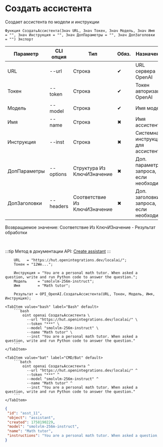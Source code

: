 ﻿---
sidebar_position: 2
description: Создать ассистента и другие функции для работы с OpenAI в Открытом пакете интеграций - бесплатной open-source библиотеке интеграций для 1С:Предприятие 8, OneScript и CLI
keywords: [1C, 1С, 1С:Предприятие, 1С:Предприятие 8.3, API, Интеграция, Сервисы, Обмен, OneScript, CLI, OpenAI]
---


# Создать ассистента
 Создает ассистента по модели и инструкции



`Функция СоздатьАссистента(Знач URL, Знач Токен, Знач Модель, Знач Имя = "", Знач Инструкция = "", Знач ДопПараметры = "", Знач ДопЗаголовки = "") Экспорт`

  | Параметр | CLI опция | Тип | Обяз. | Назначение |
  |-|-|-|-|-|
  | URL | --url | Строка | &#x2714; | URL сервера OpenAI |
  | Токен | --token | Строка | &#x2714; | Токен авторизации OpenAI |
  | Модель | --model | Строка | &#x2714; | Имя модели |
  | Имя | --name | Строка | &#x2716; | Имя ассистента |
  | Инструкция | --inst | Строка | &#x2716; | Системная инструкция для ассистента |
  | ДопПараметры | --options | Структура Из КлючИЗначение | &#x2716; | Доп. параметры запроса, если необходимо |
  | ДопЗаголовки | --headers | Соответствие Из КлючИЗначение | &#x2716; | Доп. заголовки запроса, если необходимо |

  
  Возвращаемое значение:   Соответствие Из КлючИЗначение - Результат обработки

<br/>

:::tip
Метод в документации API: [Create assistant](https://platform.openai.com/docs/api-reference/assistants/createAssistant)
:::
<br/>


```bsl title="Пример использования для 1С:Предприятие/OneScript"
    URL   = "https://hut.openintegrations.dev/localai/";
    Токен = "12We...";

    Инструкция = "You are a personal math tutor. When asked a question, write and run Python code to answer the question.";
    Модель     = "smolvlm-256m-instruct";
    Имя        = "Math tutor";

    Результат = OPI_OpenAI.СоздатьАссистента(URL, Токен, Модель, Имя, Инструкция);
```
    

 <Tabs>
  
    <TabItem value="bash" label="Bash" default>
        ```bash
            oint openai СоздатьАссистента \
              --url "https://hut.openintegrations.dev/localai/" \
              --token "***" \
              --model "smolvlm-256m-instruct" \
              --name "Math tutor" \
              --inst "You are a personal math tutor. When asked a question, write and run Python code to answer the question."
        ```
    </TabItem>
  
    <TabItem value="bat" label="CMD/Bat" default>
        ```batch
            oint openai СоздатьАссистента ^
              --url "https://hut.openintegrations.dev/localai/" ^
              --token "***" ^
              --model "smolvlm-256m-instruct" ^
              --name "Math tutor" ^
              --inst "You are a personal math tutor. When asked a question, write and run Python code to answer the question."
        ```
    </TabItem>
</Tabs>


```json title="Результат"
{
 "id": "asst_11",
 "object": "assistant",
 "created": 1758190229,
 "model": "smolvlm-256m-instruct",
 "name": "Math tutor",
 "instructions": "You are a personal math tutor. When asked a question, write and run Python code to answer the question."
}
```

